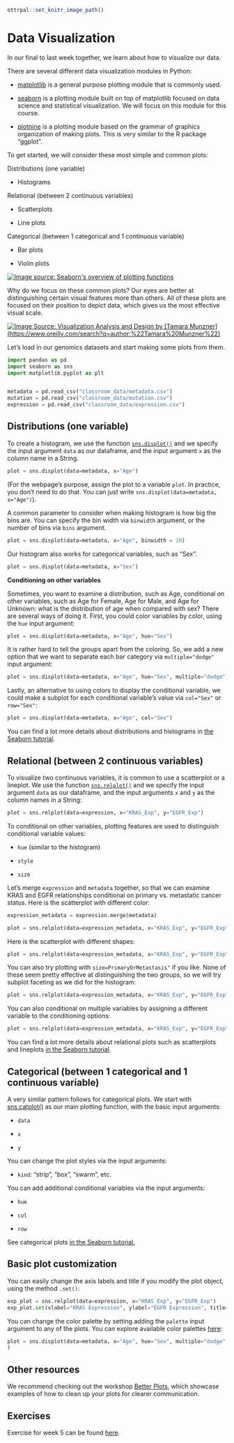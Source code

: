 ```r
ottrpal::set_knitr_image_path()
```

# Data Visualization

In our final to last week together, we learn about how to visualize our data.

There are several different data visualization modules in Python:

-   [matplotlib](https://matplotlib.org/) is a general purpose plotting module that is commonly used.

-   [seaborn](https://seaborn.pydata.org/) is a plotting module built on top of matplotlib focused on data science and statistical visualization. We will focus on this module for this course.

-   [plotnine](https://plotnine.org/) is a plotting module based on the grammar of graphics organization of making plots. This is very similar to the R package "ggplot".

To get started, we will consider these most simple and common plots:

Distributions (one variable)

-   Histograms

Relational (between 2 continuous variables)

-   Scatterplots

-   Line plots

Categorical (between 1 categorical and 1 continuous variable)

-   Bar plots

-   Violin plots

[![Image source: Seaborn\'s overview of plotting functions](https://seaborn.pydata.org/_images/function_overview_8_0.png)](https://seaborn.pydata.org/tutorial/function_overview.html)

Why do we focus on these common plots? Our eyes are better at distinguishing certain visual features more than others. All of these plots are focused on their position to depict data, which gives us the most effective visual scale.

[![Image Source: Visualization Analysis and Design by [Tamara Munzner](https://www.oreilly.com/search?q=author:%22Tamara%20Munzner%22)](https://www.oreilly.com/api/v2/epubs/9781466508910/files/image/fig5-1.png)](https://www.oreilly.com/library/view/visualization-analysis-and/9781466508910/K14708_C005.xhtml)

Let's load in our genomics datasets and start making some plots from them.

```python
import pandas as pd
import seaborn as sns
import matplotlib.pyplot as plt


metadata = pd.read_csv("classroom_data/metadata.csv")
mutation = pd.read_csv("classroom_data/mutation.csv")
expression = pd.read_csv("classroom_data/expression.csv")
```

## Distributions (one variable)

To create a histogram, we use the function [`sns.displot()`](https://seaborn.pydata.org/generated/seaborn.displot.html) and we specify the input argument `data` as our dataframe, and the input argument `x` as the column name in a String.

```python
plot = sns.displot(data=metadata, x="Age")
```

(For the webpage's purpose, assign the plot to a variable `plot`. In practice, you don't need to do that. You can just write `sns.displot(data=metadata, x="Age")`).

A common parameter to consider when making histogram is how big the bins are. You can specify the bin width via `binwidth` argument, or the number of bins via `bins` argument.

```python
plot = sns.displot(data=metadata, x="Age", binwidth = 10)
```

Our histogram also works for categorical variables, such as "Sex".

```python
plot = sns.displot(data=metadata, x="Sex")
```

**Conditioning on other variables**

Sometimes, you want to examine a distribution, such as Age, conditional on other variables, such as Age for Female, Age for Male, and Age for Unknown: what is the distribution of age when compared with sex? There are several ways of doing it. First, you could color variables by color, using the `hue` input argument:

```python
plot = sns.displot(data=metadata, x="Age", hue="Sex")
```

It is rather hard to tell the groups apart from the coloring. So, we add a new option that we want to separate each bar category via `multiple="dodge"` input argument:

```python
plot = sns.displot(data=metadata, x="Age", hue="Sex", multiple="dodge")
```

Lastly, an alternative to using colors to display the conditional variable, we could make a subplot for each conditional variable's value via `col="Sex"` or `row="Sex"`:

```python
plot = sns.displot(data=metadata, x="Age", col="Sex")
```

You can find a lot more details about distributions and histograms in [the Seaborn tutorial](https://seaborn.pydata.org/tutorial/distributions.html).

## Relational (between 2 continuous variables)

To visualize two continuous variables, it is common to use a scatterplot or a lineplot. We use the function [`sns.relplot()`](https://seaborn.pydata.org/generated/seaborn.relplot.html) and we specify the input argument `data` as our dataframe, and the input arguments `x` and `y` as the column names in a String:

```python
plot = sns.relplot(data=expression, x="KRAS_Exp", y="EGFR_Exp")
```

To conditional on other variables, plotting features are used to distinguish conditional variable values:

-   `hue` (similar to the histogram)

-   `style`

-   `size`

Let's merge `expression` and `metadata` together, so that we can examine KRAS and EGFR relationships conditional on primary vs. metastatic cancer status. Here is the scatterplot with different color:

```python
expression_metadata = expression.merge(metadata)

plot = sns.relplot(data=expression_metadata, x="KRAS_Exp", y="EGFR_Exp", hue="PrimaryOrMetastasis")
```

Here is the scatterplot with different shapes:

```python
plot = sns.relplot(data=expression_metadata, x="KRAS_Exp", y="EGFR_Exp", style="PrimaryOrMetastasis")
```

You can also try plotting with `size=PrimaryOrMetastasis"` if you like. None of these seem pretty effective at distinguishing the two groups, so we will try subplot faceting as we did for the histogram:

```python
plot = sns.relplot(data=expression_metadata, x="KRAS_Exp", y="EGFR_Exp", col="PrimaryOrMetastasis")
```

You can also conditional on multiple variables by assigning a different variable to the conditioning options:

```python
plot = sns.relplot(data=expression_metadata, x="KRAS_Exp", y="EGFR_Exp", hue="PrimaryOrMetastasis", col="AgeCategory")
```

You can find a lot more details about relational plots such as scatterplots and lineplots [in the Seaborn tutorial](https://seaborn.pydata.org/tutorial/relational.html).

## Categorical (between 1 categorical and 1 continuous variable)

A very similar pattern follows for categorical plots. We start with [sns.catplot()](https://seaborn.pydata.org/generated/seaborn.catplot.html) as our main plotting function, with the basic input arguments:

-   `data`

-   `x`

-   `y`

You can change the plot styles via the input arguments:

-   `kind`: "strip", "box", "swarm", etc.

You can add additional conditional variables via the input arguments:

-   `hue`

-   `col`

-   `row`

See categorical plots [in the Seaborn tutorial.](https://seaborn.pydata.org/tutorial/categorical.html)

## Basic plot customization

You can easily change the axis labels and title if you modify the plot object, using the method `.set()`:

```python
exp_plot = sns.relplot(data=expression, x="KRAS_Exp", y="EGFR_Exp")
exp_plot.set(xlabel="KRAS Espression", ylabel="EGFR Expression", title="Gene expression relationship")
```

You can change the color palette by setting adding the `palette` input argument to any of the plots. You can explore available color palettes [here](https://www.practicalpythonfordatascience.com/ap_seaborn_palette):

```python
plot = sns.displot(data=metadata, x="Age", hue="Sex", multiple="dodge", palette=sns.color_palette(palette='rainbow')
)

```

## Other resources

We recommend checking out the workshop [Better Plots](https://hutchdatascience.org/better_plots/), which showcase examples of how to clean up your plots for clearer communication.

## Exercises

Exercise for week 5 can be found [here](https://colab.research.google.com/drive/17iwr8NwLLrmzRj4a6zRZucETXpPkmDNR?usp=sharing).
